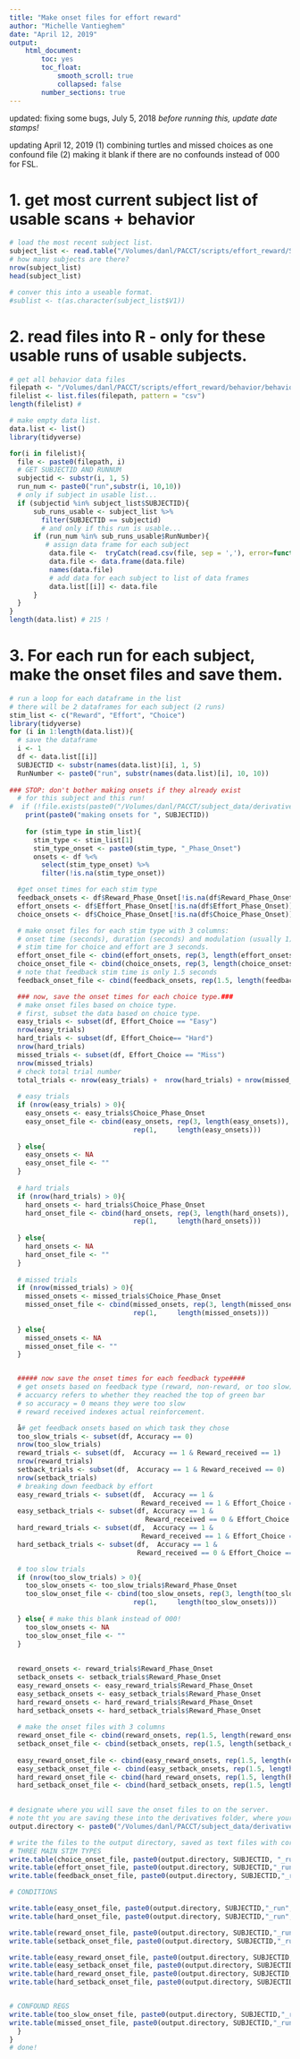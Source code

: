 ```yaml
---
title: "Make onset files for effort reward"
author: "Michelle Vantieghem"
date: "April 12, 2019"
output:
    html_document:
        toc: yes
        toc_float:
            smooth_scroll: true
            collapsed: false
        number_sections: true
---
```

updated: fixing some bugs, July 5, 2018
*before running this, update date stamps!*

updating April 12, 2019 
(1) combining turtles and missed choices as one confound file
(2) making it blank if there are no confounds instead of 000 for FSL.


# 1. get most current subject list of usable scans + behavior 
```r
# load the most recent subject list. 
subject_list <- read.table("/Volumes/danl/PACCT/scripts/effort_reward/Sublists/preproc_sublists/sublist_include_scan_and_beh_for_preproc_2019-04-11.txt")
# how many subjects are there? 
nrow(subject_list)
head(subject_list)

# conver this into a useable format. 
#sublist <- t(as.character(subject_list$V1))
```



# 2. read files into R - only for these usable runs of usable subjects.
```r
# get all behavior data files
filepath <- "/Volumes/danl/PACCT/scripts/effort_reward/behavior/behavioral_data/3_effort_task_data/scan_version/"
filelist <- list.files(filepath, pattern = "csv")
length(filelist) # 

# make empty data list.
data.list <- list()  
library(tidyverse)

for(i in filelist){
  file <- paste0(filepath, i)
  # GET SUBJECTID AND RUNNUM
  subjectid <- substr(i, 1, 5)
  run_num <- paste0("run",substr(i, 10,10))
  # only if subject in usable list...
  if (subjectid %in% subject_list$SUBJECTID){
      sub_runs_usable <- subject_list %>%
        filter(SUBJECTID == subjectid)
        # and only if this run is usable...
      if (run_num %in% sub_runs_usable$RunNumber){
         # assign data frame for each subject 
          data.file <-  tryCatch(read.csv(file, sep = ','), error=function(e) NULL)
          data.file <- data.frame(data.file)
          names(data.file)
          # add data for each subject to list of data frames 
          data.list[[i]] <- data.file
      }
  }
}
length(data.list) # 215 ! 


```

# 3. For each run for each subject, make the onset files and save them.
```r
# run a loop for each dataframe in the list
# there will be 2 dataframes for each subject (2 runs)
stim_list <- c("Reward", "Effort", "Choice")
library(tidyverse)
for (i in 1:length(data.list)){
  # save the dataframe 
  i <- 1
  df <- data.list[[i]]
  SUBJECTID <- substr(names(data.list)[i], 1, 5)
  RunNumber <- paste0("run", substr(names(data.list)[i], 10, 10))
  
### STOP: don't bother making onsets if they already exist 
  # for this subject and this run!
#  if (!file.exists(paste0("/Volumes/danl/PACCT/subject_data/derivatives/effort_reward/", SUBJECTID, "/effort/model/onsets/", SUBJECTID,"/", RunNumber, "_easy.txt"))){
    print(paste0("making onsets for ", SUBJECTID))
    
    for (stim_type in stim_list){
      stim_type <- stim_list[1]
      stim_type_onset <- paste0(stim_type, "_Phase_Onset")
      onsets <- df %<%
        select(stim_type_onset) %>%
        filter(!is.na(stim_type_onset))

  #get onset times for each stim type 
  feedback_onsets <- df$Reward_Phase_Onset[!is.na(df$Reward_Phase_Onset)]
  effort_onsets <- df$Effort_Phase_Onset[!is.na(df$Effort_Phase_Onset)]
  choice_onsets <- df$Choice_Phase_Onset[!is.na(df$Choice_Phase_Onset)]

  # make onset files for each stim type with 3 columns:
  # onset time (seconds), duration (seconds) and modulation (usually 1)
  # stim time for choice and effort are 3 seconds.
  effort_onset_file <- cbind(effort_onsets, rep(3, length(effort_onsets)), rep(1, length(effort_onsets)))
  choice_onset_file <- cbind(choice_onsets, rep(3, length(choice_onsets)), rep(1, length(choice_onsets)))
  # note that feedback stim time is only 1.5 seconds
  feedback_onset_file <- cbind(feedback_onsets, rep(1.5, length(feedback_onsets)), rep(1, length(feedback_onsets)))

  ### now, save the onset times for each choice type.###
  # make onset files based on choice type.
  # first, subset the data based on choice type.
  easy_trials <- subset(df, Effort_Choice == "Easy")
  nrow(easy_trials)
  hard_trials <- subset(df, Effort_Choice== "Hard")
  nrow(hard_trials)
  missed_trials <- subset(df, Effort_Choice == "Miss")
  nrow(missed_trials)
  # check total trial number
  total_trials <- nrow(easy_trials) +  nrow(hard_trials) + nrow(missed_trials)
  
  # easy trials 
  if (nrow(easy_trials) > 0){
    easy_onsets <- easy_trials$Choice_Phase_Onset
    easy_onset_file <- cbind(easy_onsets, rep(3, length(easy_onsets)), 
                               rep(1,     length(easy_onsets)))
  
  } else{
    easy_onsets <- NA
    easy_onset_file <- ""
  }
  
  # hard trials 
  if (nrow(hard_trials) > 0){
    hard_onsets <- hard_trials$Choice_Phase_Onset
    hard_onset_file <- cbind(hard_onsets, rep(3, length(hard_onsets)), 
                               rep(1,     length(hard_onsets)))
  
  } else{
    hard_onsets <- NA
    hard_onset_file <- ""
  }
  
  # missed trials 
  if (nrow(missed_trials) > 0){
    missed_onsets <- missed_trials$Choice_Phase_Onset
    missed_onset_file <- cbind(missed_onsets, rep(3, length(missed_onsets)), 
                               rep(1,     length(missed_onsets)))
  
  } else{
    missed_onsets <- NA
    missed_onset_file <- ""
  }


  ##### now save the onset times for each feedback type####
  # get onsets based on feedback type (reward, non-reward, or too slow)
  # accuarcy refers to whether they reached the top of green bar 
  # so accuracy = 0 means they were too slow
  # reward received indexes actual reinforcement.

  å# get feedback onsets based on which task they chose
  too_slow_trials <- subset(df, Accuracy == 0)
  nrow(too_slow_trials)
  reward_trials <- subset(df,  Accuracy == 1 & Reward_received == 1)
  nrow(reward_trials)
  setback_trials <- subset(df,  Accuracy == 1 & Reward_received == 0)
  nrow(setback_trials)
  # breaking down feedback by effort
  easy_reward_trials <- subset(df,  Accuracy == 1 & 
                                 Reward_received == 1 & Effort_Choice == "Easy")
  easy_setback_trials <- subset(df, Accuracy == 1 & 
                                  Reward_received == 0 & Effort_Choice == "Easy")
  hard_reward_trials <- subset(df,  Accuracy == 1 & 
                                 Reward_received == 1 & Effort_Choice == "Hard")
  hard_setback_trials <- subset(df,  Accuracy == 1 & 
                                Reward_received == 0 & Effort_Choice == "Hard")

  # too slow trials  
  if (nrow(too_slow_trials) > 0){
    too_slow_onsets <- too_slow_trials$Reward_Phase_Onset
    too_slow_onset_file <- cbind(too_slow_onsets, rep(3, length(too_slow_onsets)), 
                               rep(1,     length(too_slow_onsets)))
  
  } else{ # make this blank instead of 000! 
    too_slow_onsets <- NA
    too_slow_onset_file <- ""
  }
  
  
  reward_onsets <- reward_trials$Reward_Phase_Onset
  setback_onsets <- setback_trials$Reward_Phase_Onset
  easy_reward_onsets <- easy_reward_trials$Reward_Phase_Onset
  easy_setback_onsets <- easy_setback_trials$Reward_Phase_Onset
  hard_reward_onsets <- hard_reward_trials$Reward_Phase_Onset
  hard_setback_onsets <- hard_setback_trials$Reward_Phase_Onset
  
  # make the onset files with 3 columns
  reward_onset_file <- cbind(reward_onsets, rep(1.5, length(reward_onsets)), rep(1, length(reward_onsets)))
  setback_onset_file <- cbind(setback_onsets, rep(1.5, length(setback_onsets)), rep(1, length(setback_onsets)))
  
  easy_reward_onset_file <- cbind(easy_reward_onsets, rep(1.5, length(easy_reward_onsets)), rep(1, length(easy_reward_onsets)))
  easy_setback_onset_file <- cbind(easy_setback_onsets, rep(1.5, length(easy_setback_onsets)), rep(1, length(easy_setback_onsets)))
  hard_reward_onset_file <- cbind(hard_reward_onsets, rep(1.5, length(hard_reward_onsets)), rep(1, length(hard_reward_onsets)))
  hard_setback_onset_file <- cbind(hard_setback_onsets, rep(1.5, length(hard_setback_onsets)), rep(1, length(hard_setback_onsets)))
  

# designate where you will save the onset files to on the server.
# note tht you are saving these into the derivatives folder, where your processed data lives
output.directory <- paste0("/Volumes/danl/PACCT/subject_data/derivatives/effort_reward/", SUBJECTID, "/effort/model/onsets/")

# write the files to the output directory, saved as text files with correct formatting.
# THREE MAIN STIM TYPES 
write.table(choice_onset_file, paste0(output.directory, SUBJECTID, "_run", Run_number, "_choice_phase.txt"),col.names = FALSE, row.names =  FALSE, quote = FALSE)
write.table(effort_onset_file, paste0(output.directory, SUBJECTID,"_run", Run_number, "_effort_phase.txt"),col.names = FALSE, row.names =  FALSE, quote = FALSE)
write.table(feedback_onset_file, paste0(output.directory, SUBJECTID,"_run", Run_number, "_feedback_phase.txt"),col.names = FALSE, row.names =  FALSE, quote = FALSE)

# CONDITIONS

write.table(easy_onset_file, paste0(output.directory, SUBJECTID,"_run", Run_number, "_easy.txt"),col.names = FALSE, row.names =  FALSE, quote = FALSE)
write.table(hard_onset_file, paste0(output.directory, SUBJECTID,"_run", Run_number, "_hard.txt"),col.names = FALSE, row.names =  FALSE, quote = FALSE)

write.table(reward_onset_file, paste0(output.directory, SUBJECTID,"_run", Run_number, "_reward.txt"),col.names = FALSE, row.names =  FALSE, quote = FALSE)
write.table(setback_onset_file, paste0(output.directory, SUBJECTID,"_run", Run_number, "_seback.txt"),col.names = FALSE, row.names =  FALSE, quote = FALSE)

write.table(easy_reward_onset_file, paste0(output.directory, SUBJECTID,"_run", Run_number, "_easy_reward.txt"),col.names = FALSE, row.names =  FALSE, quote = FALSE)
write.table(easy_setback_onset_file, paste0(output.directory, SUBJECTID,"_run", Run_number, "_easy_seback.txt"),col.names = FALSE, row.names =  FALSE, quote = FALSE)
write.table(hard_reward_onset_file, paste0(output.directory, SUBJECTID,"_run", Run_number, "_hard_reward.txt"),col.names = FALSE, row.names =  FALSE, quote = FALSE)
write.table(hard_setback_onset_file, paste0(output.directory, SUBJECTID,"_run", Run_number, "_hard_seback.txt"),col.names = FALSE, row.names =  FALSE, quote = FALSE)


# CONFOUND REGS
write.table(too_slow_onset_file, paste0(output.directory, SUBJECTID,"_run", Run_number, "_too_slow.txt"), col.names = FALSE,row.names =  FALSE, quote = FALSE)
write.table(missed_onset_file, paste0(output.directory, SUBJECTID,"_run", Run_number, "_missed.txt"), col.names = FALSE, row.names =  FALSE, quote = FALSE)
  }
}
# done! 
```

